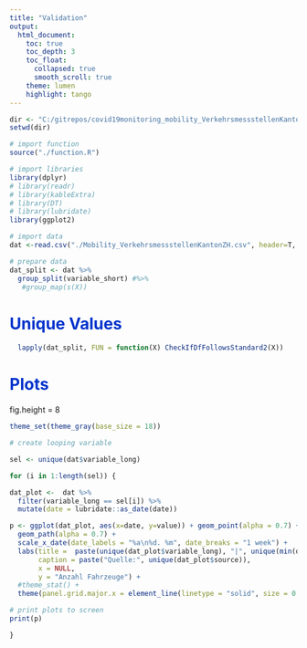 ```yaml
---
title: "Validation"
output: 
  html_document:
    toc: true
    toc_depth: 3
    toc_float:
      collapsed: true
      smooth_scroll: true
    theme: lumen
    highlight: tango
---
```


<style type="text/css">
.main-container {
  max-width: 1800px;
  margin-left: 0;
  margin-right: auto;
}
blockquote {
    padding: 10px 20px;
    margin: 0 0 20px;
    font-size: 14px;
    border-left: 5px solid #eee;
}

h1.title {
  font-size: 38px;
  color: #000000;
  }
  
h1 { /* Header 1 */
  font-size: 28px;
  color: #0033cc;
}
h2 { /* Header 2 */
    font-size: 28px;
	color: #0099ff
}
h3 { /* Header 3 */
    font-size: 14px;
	color: #6600cc
}
</style>


```r

dir <- "C:/gitrepos/covid19monitoring_mobility_VerkehrsmessstellenKantonZH"
setwd(dir)

# import function
source("./function.R")

# import libraries
library(dplyr)
# library(readr)
# library(kableExtra)
# library(DT)
# library(lubridate)
library(ggplot2)

# import data
dat <-read.csv("./Mobility_VerkehrsmessstellenKantonZH.csv", header=T, sep=",", stringsAsFactors=FALSE, encoding="UTF-8")

# prepare data
dat_split <- dat %>% 
  group_split(variable_short) #%>%
   #group_map(s(X))


```

# Unique Values

```r

  lapply(dat_split, FUN = function(X) CheckIfDfFollowsStandard2(X))

```


# Plots
fig.height = 8

```r


theme_set(theme_gray(base_size = 18))

# create looping variable

sel <- unique(dat$variable_long)

for (i in 1:length(sel)) { 

dat_plot <-  dat %>%
  filter(variable_long == sel[i]) %>%
  mutate(date = lubridate::as_date(date))

p <- ggplot(dat_plot, aes(x=date, y=value)) + geom_point(alpha = 0.7) +
  geom_path(alpha = 0.7) +
  scale_x_date(date_labels = "%a\n%d. %m", date_breaks = "1 week") +
  labs(title =  paste(unique(dat_plot$variable_long), "|", unique(min(dat_plot$date)), "-", unique(max(dat_plot$date))),
       caption = paste("Quelle:", unique(dat_plot$source)),
       x = NULL,
       y = "Anzahl Fahrzeuge") +
  #theme_stat() +
  theme(panel.grid.major.x = element_line(linetype = "solid", size = 0.25, color = "grey"))

# print plots to screen
print(p)

}

```

